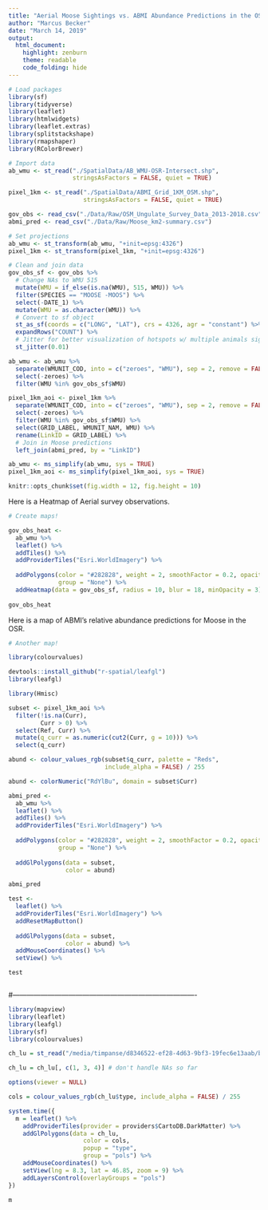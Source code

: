 ```yaml
---
title: "Aerial Moose Sightings vs. ABMI Abundance Predictions in the OSM Region of Alberta"
author: "Marcus Becker"
date: "March 14, 2019"
output: 
  html_document:
    highlight: zenburn
    theme: readable
    code_folding: hide
---
```


```r

# Load packages
library(sf)
library(tidyverse)
library(leaflet)
library(htmlwidgets)
library(leaflet.extras)
library(splitstackshape)
library(rmapshaper)
library(RColorBrewer)

# Import data
ab_wmu <- st_read("./SpatialData/AB_WMU-OSR-Intersect.shp", 
                  stringsAsFactors = FALSE, quiet = TRUE)

pixel_1km <- st_read("./SpatialData/ABMI_Grid_1KM_OSM.shp",
                     stringsAsFactors = FALSE, quiet = TRUE)

gov_obs <- read_csv("./Data/Raw/OSM_Ungulate_Survey_Data_2013-2018.csv")
abmi_pred <- read_csv("./Data/Raw/Moose_km2-summary.csv")

# Set projections
ab_wmu <- st_transform(ab_wmu, "+init=epsg:4326")
pixel_1km <- st_transform(pixel_1km, "+init=epsg:4326")

# Clean and join data
gov_obs_sf <- gov_obs %>%
  # Change NAs to WMU 515
  mutate(WMU = if_else(is.na(WMU), 515, WMU)) %>%
  filter(SPECIES == "MOOSE -MOOS") %>%
  select(-DATE_1) %>%
  mutate(WMU = as.character(WMU)) %>%
  # Convert to sf object
  st_as_sf(coords = c("LONG", "LAT"), crs = 4326, agr = "constant") %>%
  expandRows("COUNT") %>%
  # Jitter for better visualization of hotspots w/ multiple animals sighted
  st_jitter(0.01)

ab_wmu <- ab_wmu %>%
  separate(WMUNIT_COD, into = c("zeroes", "WMU"), sep = 2, remove = FALSE) %>%
  select(-zeroes) %>%
  filter(WMU %in% gov_obs_sf$WMU)

pixel_1km_aoi <- pixel_1km %>%
  separate(WMUNIT_COD, into = c("zeroes", "WMU"), sep = 2, remove = FALSE) %>%
  select(-zeroes) %>%
  filter(WMU %in% gov_obs_sf$WMU) %>%
  select(GRID_LABEL, WMUNIT_NAM, WMU) %>%
  rename(LinkID = GRID_LABEL) %>%
  # Join in Moose predictions
  left_join(abmi_pred, by = "LinkID")

ab_wmu <- ms_simplify(ab_wmu, sys = TRUE)
pixel_1km_aoi <- ms_simplify(pixel_1km_aoi, sys = TRUE)

knitr::opts_chunk$set(fig.width = 12, fig.height = 10)

```

Here is a Heatmap of Aerial survey observations. 

```r

# Create maps!

gov_obs_heat <-
  ab_wmu %>%
  leaflet() %>%
  addTiles() %>%
  addProviderTiles("Esri.WorldImagery") %>%
  
  addPolygons(color = "#282828", weight = 2, smoothFactor = 0.2, opacity = 2,
              group = "None") %>%
  addHeatmap(data = gov_obs_sf, radius = 10, blur = 18, minOpacity = 3)
              
gov_obs_heat

```

Here is a map of ABMI's relative abundance predictions for Moose in the OSR. 

```r

# Another map!

library(colourvalues)

devtools::install_github("r-spatial/leafgl")
library(leafgl)

library(Hmisc)

subset <- pixel_1km_aoi %>%
  filter(!is.na(Curr),
         Curr > 0) %>%
  select(Ref, Curr) %>%
  mutate(q_curr = as.numeric(cut2(Curr, g = 10))) %>%
  select(q_curr)

abund <- colour_values_rgb(subset$q_curr, palette = "Reds", 
                           include_alpha = FALSE) / 255

abund <- colorNumeric("RdYlBu", domain = subset$Curr)

abmi_pred <- 
  ab_wmu %>%
  leaflet() %>%
  addTiles() %>%
  addProviderTiles("Esri.WorldImagery") %>%
  
  addPolygons(color = "#282828", weight = 2, smoothFactor = 0.2, opacity = 2,
              group = "None") %>%
  
  addGlPolygons(data = subset,
                color = abund) 

abmi_pred

test <- 
  leaflet() %>%
  addProviderTiles("Esri.WorldImagery") %>%
  addResetMapButton() 
  
  addGlPolygons(data = subset,
                color = abund) %>%
  addMouseCoordinates() %>%
  setView() %>%

test



```


#-------------------------------------------------------------------------------

```r

library(mapview)
library(leaflet)
library(leafgl)
library(sf)
library(colourvalues)

ch_lu = st_read("/media/timpanse/d8346522-ef28-4d63-9bf3-19fec6e13aab/bu_lenovo/software/testing/mapview/switzerland/landuse.shp")

ch_lu = ch_lu[, c(1, 3, 4)] # don't handle NAs so far

options(viewer = NULL)

cols = colour_values_rgb(ch_lu$type, include_alpha = FALSE) / 255

system.time({
  m = leaflet() %>%
    addProviderTiles(provider = providers$CartoDB.DarkMatter) %>%
    addGlPolygons(data = ch_lu, 
                     color = cols, 
                     popup = "type",
                     group = "pols") %>%
    addMouseCoordinates() %>%
    setView(lng = 8.3, lat = 46.85, zoom = 9) %>% 
    addLayersControl(overlayGroups = "pols")
})

m


```




























